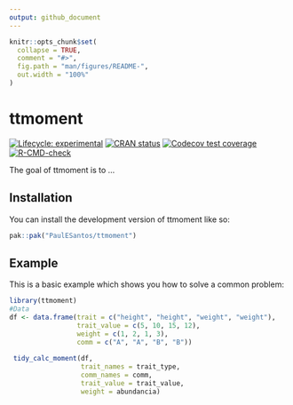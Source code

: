 ```yaml
---
output: github_document
---
```


<!-- README.md is generated from README.Rmd. Please edit that file -->

```r
knitr::opts_chunk$set(
  collapse = TRUE,
  comment = "#>",
  fig.path = "man/figures/README-",
  out.width = "100%"
)
```

# ttmoment

<!-- badges: start -->
[![Lifecycle: experimental](https://img.shields.io/badge/lifecycle-experimental-orange.svg)](https://lifecycle.r-lib.org/articles/stages.html#experimental)
[![CRAN status](https://www.r-pkg.org/badges/version/ttmoment)](https://CRAN.R-project.org/package=ttmoment)
[![Codecov test coverage](https://codecov.io/gh/PaulESantos/ttmoment/branch/main/graph/badge.svg)](https://app.codecov.io/gh/PaulESantos/ttmoment?branch=main)
[![R-CMD-check](https://github.com/PaulESantos/ttmoment/actions/workflows/R-CMD-check.yaml/badge.svg)](https://github.com/PaulESantos/ttmoment/actions/workflows/R-CMD-check.yaml)
<!-- badges: end -->

The goal of ttmoment is to ...

## Installation

You can install the development version of ttmoment like so:

``` r
pak::pak("PaulESantos/ttmoment")
```

## Example

This is a basic example which shows you how to solve a common problem:

```r
library(ttmoment)
#Data
df <- data.frame(trait = c("height", "height", "weight", "weight"),
                 trait_value = c(5, 10, 15, 12),
                 weight = c(1, 2, 1, 3),
                 comm = c("A", "A", "B", "B"))
                          
 tidy_calc_moment(df, 
                  trait_names = trait_type,
                  comm_names = comm,
                  trait_value = trait_value,
                  weight = abundancia)

```


